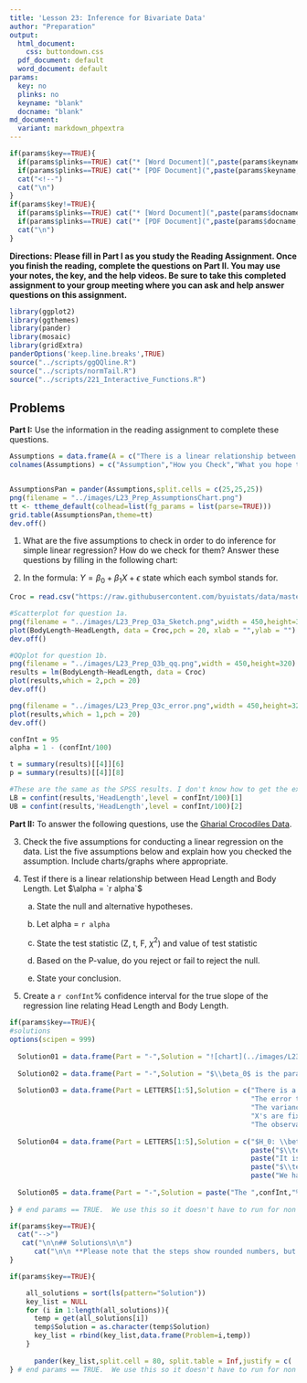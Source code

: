 ```yaml
---
title: 'Lesson 23: Inference for Bivariate Data'
author: "Preparation"
output:
  html_document:
    css: buttondown.css
  pdf_document: default
  word_document: default
params:
  key: no
  plinks: no
  keyname: "blank"
  docname: "blank"
md_document:
  variant: markdown_phpextra
---
```


```r
if(params$key==TRUE){
  if(params$plinks==TRUE) cat("* [Word Document](",paste(params$keyname,"docx",sep="."),")\n")
  if(params$plinks==TRUE) cat("* [PDF Document](",paste(params$keyname,"pdf",sep="."),")\n")
  cat("<!--")
  cat("\n")
} 
if(params$key!=TRUE){
  if(params$plinks==TRUE) cat("* [Word Document](",paste(params$docname,"docx",sep="."),")\n")
  if(params$plinks==TRUE) cat("* [PDF Document](",paste(params$docname,"pdf",sep="."),")\n")
  cat("\n")
}
```

**Directions: Please fill in Part I as you study the Reading Assignment. Once you finish the reading, complete the questions on Part II. You may use your notes, the key, and the help videos. Be sure to take this completed assignment to your group meeting where you can ask and help answer questions on this assignment.**

```r
library(ggplot2)
library(ggthemes)
library(pander)
library(mosaic)
library(gridExtra)
panderOptions('keep.line.breaks',TRUE)
source("../scripts/ggQQline.R")
source("../scripts/normTail.R")
source("../scripts/221_Interactive_Functions.R")
```

## Problems

**Part I:**  Use the information in the reading assignment to complete these questions.

```r
Assumptions = data.frame(A = c("There is a linear relationship between X and Y","The error term is normally distributed","The variance of the error terms is constant for all values of X","The X's are fixed and measured without error. (In other words, the X's can be considered as known constants.)","The observations are independent."),H =c("Make a scatterplot and check visually for a linear relationship.  Then make a residual plot as well.","QQ plot of the residuals","Residual Plot","Cannot be checked directly","Cannot be checked directly"), W = c("A hot dog/cucumber shape in the data.There should be no pattern in the residuals.","Points in the QQ plot are close to the line","No megaphone shape in the residuals","X's should be measured accurately and precisely.","Knowing the value of one of the Y's tells you nothing about any other points."))
colnames(Assumptions) = c("Assumption","How you Check","What you hope to see")


AssumptionsPan = pander(Assumptions,split.cells = c(25,25,25))
png(filename = "../images/L23_Prep_AssumptionsChart.png")
tt <- ttheme_default(colhead=list(fg_params = list(parse=TRUE)))
grid.table(AssumptionsPan,theme=tt)
dev.off()
```


1. What are the five assumptions to check in order to do inference for simple linear regression?  How do we check for them?  Answer these questions by filling in the following chart:

2. In the formula: $Y= \beta_0+ \beta_1 X + \epsilon$  state which each symbol stands for.

```r
Croc = read.csv("https://raw.githubusercontent.com/byuistats/data/master/GharialCrocodiles/GharialCrocodiles.csv",header = TRUE,stringsAsFactors = FALSE)

#Scatterplot for question 1a.
png(filename = "../images/L23_Prep_Q3a_Sketch.png",width = 450,height=320)
plot(BodyLength~HeadLength, data = Croc,pch = 20, xlab = "",ylab = "")
dev.off()

#QQplot for question 1b.
png(filename = "../images/L23_Prep_Q3b_qq.png",width = 450,height=320)
results = lm(BodyLength~HeadLength, data = Croc)
plot(results,which = 2,pch = 20) 
dev.off()

png(filename = "../images/L23_Prep_Q3c_error.png",width = 450,height=320)
plot(results,which = 1,pch = 20)
dev.off()

confInt = 95
alpha = 1 - (confInt/100)

t = summary(results)[[4]][6]
p = summary(results)[[4]][8]

#These are the same as the SPSS results. I don't know how to get the excel results. 
LB = confint(results,'HeadLength',level = confInt/100)[1]
UB = confint(results,'HeadLength',level = confInt/100)[2]
```

 
**Part II:**  To answer the following questions, use the [Gharial Crocodiles Data](https://byuistats.github.io/BYUI_M221_Book/Data/GharialCrocodiles.xlsx).

3. Check the five assumptions for conducting a linear regression on the data.  List the five assumptions below and explain how you checked the assumption.  Include charts/graphs where appropriate.  

4. Test if there is a linear relationship between Head Length and Body Length.  Let $\alpha = `r alpha`$  

    a. State the null and alternative hypotheses.
    
    b. Let alpha = `r alpha`

    c. State the test statistic (Z, t, F, $\chi^2$) and value of test statistic

    d. Based on the P-value, do you reject or fail to reject the null.

    e. State your conclusion.

5. Create a `r confInt`% confidence interval for the true slope of the regression line relating Head Length and Body Length.

```r
if(params$key==TRUE){
#solutions
options(scipen = 999)
  
  Solution01 = data.frame(Part = "-",Solution = "![chart](../images/L23_Prep_AssumptionsChart.png)")
  
  Solution02 = data.frame(Part = "-",Solution = "$\\beta_0$ is the parameter y-intercept for the population \\\n $\\beta_1$ is the parameter slope for the population. \\\n $\\epsilon$ is the error term--a normal random variable.")
  
  Solution03 = data.frame(Part = LETTERS[1:5],Solution = c("There is a linear relationship between X and Y. - Yes points on the scatter plot are close together and in a 'hotdog' shape. \\\n ![scatter](../images/L23_Prep_Q3a_Sketch.png)",
                                                           "The error term $\\epsilon$ is normally distributed - Yes. Made a QQ plot of the residuals and the points are close to linear. \\\n ![qq](../images/L23_Prep_Q3b_qq.png)",
                                                           "The variance of the error terms is constant for all values of X - Yes there is no megaphone shape in the residual scatter plot. \\\n ![error](../images/L23_Prep_Q3c_error.png)",
                                                           "X's are fixed and measured without error. (In other words, the X's can be considered as known constants.) We will assume that X's have been measured accurately and precisely.",
                                                           "The observations are independent. - We will assume that the Y's are independent."))
  
  Solution04 = data.frame(Part = LETTERS[1:5],Solution = c("$H_0: \\beta_1 = 0$ \\\n $H_a: \\beta_2 \\neq 0$",
                                                           paste("$\\text{Let alpha} = ",alpha,"$",sep = ""),
                                                           paste("It is a t-test statistic \\\n $t = ",round(t,3),"$",sep = ""),
                                                           paste("$\\text{P-value} = ",round(p,15)," < ",alpha,"$ \\\n Therefore we ",failOrNot(p,alpha),".",sep = ""),
                                                           paste("We have ",sufficientOrNot(failOrNot(p,alpha))," evidence to suggest that there is a linear relationship between the head length and the body length of the Gharial crocodiles.",sep = "")))
  
  Solution05 = data.frame(Part = "-",Solution = paste("The ",confInt,"% confidence interval for the true slope of the regression line is (",round(LB,3),", ",round(UB,3),")",sep = ""))
  
} # end params == TRUE.  We use this so it doesn't have to run for non answer key path. 
```


```r
if(params$key==TRUE){
  cat("-->")
   cat("\n\n## Solutions\n\n")
      cat("\n\n **Please note that the steps show rounded numbers, but that the final answers to the problems are calculated without rounding.**")
}
```



```r
if(params$key==TRUE){

    all_solutions = sort(ls(pattern="Solution"))
    key_list = NULL
    for (i in 1:length(all_solutions)){
      temp = get(all_solutions[i])
      temp$Solution = as.character(temp$Solution)
      key_list = rbind(key_list,data.frame(Problem=i,temp))
    }
    
      pander(key_list,split.cell = 80, split.table = Inf,justify = c( 'center', 'left',"left"))
} # end params == TRUE.  We use this so it doesn't have to run for non answer key path.

```













